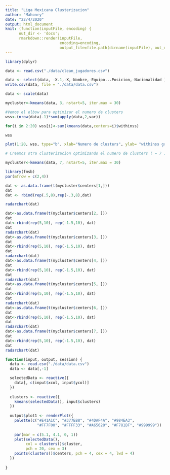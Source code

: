```yaml
---
title: "Liga Mexicana Clusterizacion"
author: "Mahonry"
date: "22/4/2020"
output: html_document
knit: (function(inputFile, encoding) { 
      out_dir <- 'docs';
      rmarkdown::render(inputFile,
                        encoding=encoding, 
                        output_file=file.path(dirname(inputFile), out_dir, 'index.html')) })
---
```

```r
library(dplyr)

data <- read.csv("./data/clean_jugadores.csv")

data <- select(data, -X.1,-X,-Nombre,-Equipo...Posicion,-Nacionalidad )
write.csv(data, file = "./data/data.csv")

data <- scale(data)

mycluster<-kmeans(data, 3, nstart=5, iter.max = 30)

#Vemos el elbow para optimizar el numero de clusters
wss<-(nrow(data)-1)*sum(apply(data,2,var))

for(i in 2:20) wss[i]<-sum(kmeans(data,centers=i)$withinss)

wss

plot(1:20, wss, type="b", xlab="Numero de clusters", ylab= "withinss groups") 

# Creamos otra clusterizacion optimizando el numero de clusters ( = 7 )

mycluster<-kmeans(data, 7, nstart=5, iter.max = 30)

library(fmsb)
par(mfrow = c(2,4))

dat <- as.data.frame(t(mycluster$centers[1,]))
dat 
dat <- rbind(rep(.5,8),rep(-.3,8),dat)

radarchart(dat)

dat<-as.data.frame(t(mycluster$centers[2, ]))
dat
dat<-rbind(rep(5,10), rep(-1.5,10), dat)
dat
radarchart(dat)
dat<-as.data.frame(t(mycluster$centers[3, ]))
dat
dat<-rbind(rep(5,10), rep(-1.5,10), dat)
dat
radarchart(dat)
dat<-as.data.frame(t(mycluster$centers[4, ]))
dat
dat<-rbind(rep(5,10), rep(-1.5,10), dat)
dat
radarchart(dat)
dat<-as.data.frame(t(mycluster$centers[5, ]))
dat
dat<-rbind(rep(5,10), rep(-1.5,10), dat)
dat
radarchart(dat)
dat<-as.data.frame(t(mycluster$centers[6, ]))
dat
dat<-rbind(rep(5,10), rep(-1.5,10), dat)
dat
radarchart(dat)
dat<-as.data.frame(t(mycluster$centers[7, ]))
dat
dat<-rbind(rep(5,10), rep(-1.5,10), dat)
dat
radarchart(dat)

```
```r
function(input, output, session) {
  data <- read.csv("./data/data.csv")
  data <- data[,-1]

  selectedData <- reactive({
    data[, c(input$xcol, input$ycol)]
  })
  
  clusters <- reactive({
    kmeans(selectedData(), input$clusters)
  })
  
  output$plot1 <- renderPlot({
    palette(c("#E41A1C", "#377EB8", "#4DAF4A", "#984EA3",
              "#FF7F00", "#FFFF33", "#A65628", "#F781BF", "#999999"))
    
    par(mar = c(5.1, 4.1, 0, 1))
    plot(selectedData(),
         col = clusters()$cluster,
         pch = 20, cex = 3)
    points(clusters()$centers, pch = 4, cex = 4, lwd = 4)
  })
  
}
```




